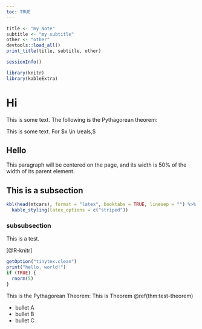 ```yaml
---
toc: TRUE
---
```


```r
title <- "my Note"
subtitle <- "my subtitle"
other <- "other"
devtools::load_all()
print_title(title, subtitle, other)
```

```r
sessionInfo()
```

```r
library(knitr)
library(kableExtra)
```


# Hi

This is some text. The following is the Pythagorean theorem:
\begin{align*}
  a^{2}+b^{2}=c^{2}
  .
\end{align*}

This is some text. For $x \in \reals,$
\uss
\begin{align*}
  2x^{2} + 3 \cdot \Ind{x > 2}
\end{align*}

## Hello

:::: {.center data-latex=""}

::: {.minipage data-latex="{.5\linewidth}"}
This paragraph will be centered on the page, and
its width is 50% of the width of its parent element.
:::

::::

## This is a subsection

```r
kbl(head(mtcars), format = "latex", booktabs = TRUE, linesep = "") %>%
  kable_styling(latex_options = c("striped"))
```

### subsubsection

This is a test.

[@R-knitr]

```r
getOption("tinytex.clean")
print("hello, world!")
if (TRUE) {
  rnorm(5)
}
```

\begin{align*}
  \Exp{X} &= \Exp{\CExp{X}{Y}} \\
  \Exp{X} &= \ExpB{\CExp{X}{Y}}
  .
\end{align*}

:::{.thm data-latex="{Title of Theorem}{test-theorem}"}
This is the Pythagorean Theorem:
\begin{align*}
  a^{2} + b^{2} = c^{2}.
\end{align*}
This is Theorem \@ref(thm:test-theorem)

- bullet A
- bullet B
- bullet C
:::
